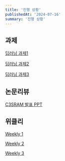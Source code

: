 ```yaml
---
title: '진행 상황'
publishedAt: '2024-07-16'
summary: '진행 상황'
---
```

## 과제

[딥러닝 과제1](/files/딥러닝_과제1.pdf)

[딥러닝 과제2](/files/딥러닝_과제2.pdf)

[딥러닝 과제3](/files/딥러닝_과제3.pdf)


## 논문리뷰

[C3SRAM 발표 PPT](/files/C3SRAM발표PPT.pdf)


## 위클리

[Weekly 1](/files/위클리1.pdf)

[Weekly 2](/files/위클리2.pdf)

[Weekly 3](/files/위클리3.pdf)
